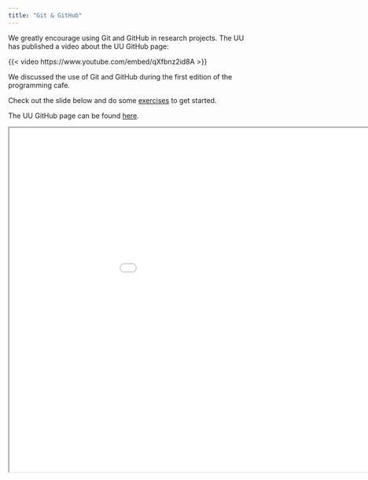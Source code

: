```yaml
---
title: "Git & GitHub"
---
```


We greatly encourage using Git and GitHub in research projects. The UU has published a video about the UU GitHub page:

{{< video https://www.youtube.com/embed/qXfbnz2id8A >}}


We discussed the use of Git and GitHub during the first edition of the programming cafe.

Check out the slide below and do some [exercises](https://github.com/UtrechtUniversity/programming-cafe/exercises/git-and-github/git-and-github.md) to get started.

The UU GitHub page can be found [here](https://github.com/UtrechtUniversity).

```{=html}
<iframe width="1050" height="700" src="../../static/slides/2022-09-28_git-and-github.html"></iframe>
```